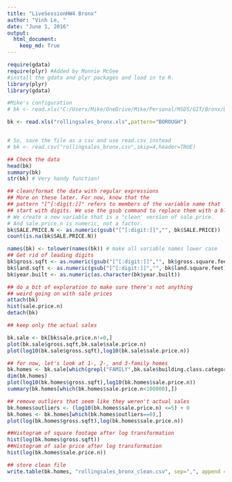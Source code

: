 ```yaml
---
title: "LiveSessionHW4 Bronx"
author: "Vinh Le, "
date: "June 1, 2016"
output: 
  html_document:
    keep_md: True
---
```

```r
require(gdata)
require(plyr) #Added by Monnie McGee
#install the gdata and plyr packages and load in to R.
library(plyr)
library(gdata)
```

```r
#Mike's configuration
# bk <- read.xls("C:/Users/Mike/OneDrive/Mike/Personal/MSDS/GIT/Bronx/Data/rollingsales_bronx.xls",pattern="BOROUGH",perl="C:/strawberry/perl/bin/perl.exe")

bk <- read.xls("rollingsales_bronx.xls",pattern="BOROUGH")


# So, save the file as a csv and use read.csv instead
# bk <- read.csv("rollingsales_bronx.csv",skip=4,header=TRUE)
```

```r
## Check the data
head(bk)
summary(bk)
str(bk) # Very handy function!
```

```r
## clean/format the data with regular expressions
## More on these later. For now, know that the
## pattern "[^[:digit:]]" refers to members of the variable name that
## start with digits. We use the gsub command to replace them with a blank space.
# We create a new variable that is a "clean' version of sale.price.
# And sale.price.n is numeric, not a factor.
bk$SALE.PRICE.N <- as.numeric(gsub("[^[:digit:]]","", bk$SALE.PRICE))
count(is.na(bk$SALE.PRICE.N))
```

```r
names(bk) <- tolower(names(bk)) # make all variable names lower case
## Get rid of leading digits
bk$gross.sqft <- as.numeric(gsub("[^[:digit:]]","", bk$gross.square.feet))
bk$land.sqft <- as.numeric(gsub("[^[:digit:]]","", bk$land.square.feet))
bk$year.built <- as.numeric(as.character(bk$year.built))
```

```r
## do a bit of exploration to make sure there's not anything
## weird going on with sale prices
attach(bk)
hist(sale.price.n) 
detach(bk)
```

```r
## keep only the actual sales

bk.sale <- bk[bk$sale.price.n!=0,]
plot(bk.sale$gross.sqft,bk.sale$sale.price.n)
plot(log10(bk.sale$gross.sqft),log10(bk.sale$sale.price.n))
```

```r
## for now, let's look at 1-, 2-, and 3-family homes
bk.homes <- bk.sale[which(grepl("FAMILY",bk.sale$building.class.category)),]
dim(bk.homes)
plot(log10(bk.homes$gross.sqft),log10(bk.homes$sale.price.n))
summary(bk.homes[which(bk.homes$sale.price.n<100000),])
```

```r
## remove outliers that seem like they weren't actual sales
bk.homes$outliers <- (log10(bk.homes$sale.price.n) <=5) + 0
bk.homes <- bk.homes[which(bk.homes$outliers==0),]
plot(log(bk.homes$gross.sqft),log(bk.homes$sale.price.n))

##Histogram of square footage after log transformation
hist(log(bk.homes$gross.sqft))
##Histogram of sale price after log transformation
hist(log(bk.homes$sale.price.n))

## store clean file
write.table(bk.homes, "rollingsales_bronx_clean.csv", sep=",", append = FALSE)
```
